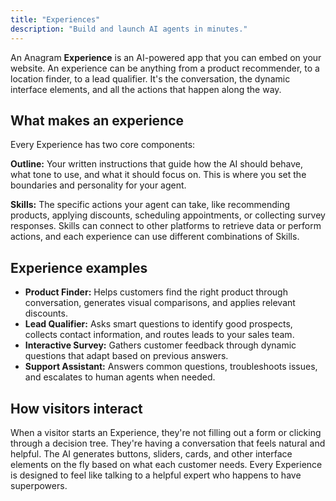 ```yaml
---
title: "Experiences"
description: "Build and launch AI agents in minutes."
---
```


An Anagram **Experience** is an AI-powered app that you can embed on your website. An experience can be anything from a product recommender, to a location finder, to a lead qualifier. It's the conversation, the dynamic interface elements, and all the actions that happen along the way.

## What makes an experience

Every Experience has two core components:

**Outline:** Your written instructions that guide how the AI should behave, what tone to use, and what it should focus on. This is where you set the boundaries and personality for your agent.

**Skills:** The specific actions your agent can take, like recommending products, applying discounts, scheduling appointments, or collecting survey responses. Skills can connect to other platforms to retrieve data or perform actions, and each experience can use different combinations of Skills.

## Experience examples

- **Product Finder:** Helps customers find the right product through conversation, generates visual comparisons, and applies relevant discounts.
- **Lead Qualifier:** Asks smart questions to identify good prospects, collects contact information, and routes leads to your sales team.
- **Interactive Survey:** Gathers customer feedback through dynamic questions that adapt based on previous answers.
- **Support Assistant:** Answers common questions, troubleshoots issues, and escalates to human agents when needed.

## How visitors interact

When a visitor starts an Experience, they're not filling out a form or clicking through a decision tree. They're having a conversation that feels natural and helpful. The AI generates buttons, sliders, cards, and other interface elements on the fly based on what each customer needs. Every Experience is designed to feel like talking to a helpful expert who happens to have superpowers.